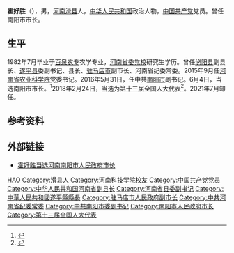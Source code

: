 '''霍好胜'''（{{bd|1963年|4月|}}），男，[[河南|河南]][[滑县|滑县]]人，[[中华人民共和国|中华人民共和国]]政治人物，[[中国共产党|中国共产党]]党员。曾任南阳市市长。

== 生平 ==
1982年7月毕业于[[百泉农专|百泉农专]]农学专业，[[河南省委党校|河南省委党校]]研究生学历。曾任[[泌阳县|泌阳县]]副县长、[[遂平县|遂平县]]委副书记、县长、[[驻马店市|驻马店市]]副市长、河南省纪委常委。2015年9月任[[河南省农业科学院|河南省农业科学院]]党委书记。2016年5月31日，任中共[[南阳市|南阳市]]副书记。6月4日，当选南阳市市长。<ref>{{cite web|url=http://news.163.com/16/0605/07/BOPGFS8400014AED.html | language= | title=霍好胜当选南阳市人民政府市长(组图) |publisher=大河网 |date=2016-06-05 |accessdate= }}</ref>2018年2月24日，当选为[[第十三届全国人大代表|第十三届全国人大代表]]<ref>{{Cite web|title=（受权发布）中华人民共和国第十三届全国人民代表大会代表名单-中新网|url=http://www.chinanews.com/gn/2018/02-25/8453959.shtml|accessdate=2021-02-13|work=中新网}}</ref>。2021年7月卸任。

== 参考资料 ==
{{reflist}}

== 外部链接 ==
* [http://renshi.people.com.cn/n1/2016/0605/c139617-28412342.html 霍好胜当选河南南阳市人民政府市长]

{{Authority control}}
{{start box}}
{{s-ppo|cpc}}
{{s-gov|prc}}
{{s-before|[[程志明|程志明]]}}
{{s-title|[[南阳市人民政府|南阳市人民政府]]市长|2016年6月－2021年7月}}
{{s-after|[[王智慧_(1968年)|王智慧]]}}
{{end box}}
{{中华人民共和国南阳市历任市领导列表}}
{{DEFAULTSORT:Huo霍}}
[[Category:霍姓|HAO]]
[[Category:滑县人|Category:滑县人]]
[[Category:河南科技学院校友|Category:河南科技学院校友]]
[[Category:中国共产党党员|Category:中国共产党党员]]
[[Category:中华人民共和国河南省副县长|Category:中华人民共和国河南省副县长]]
[[Category:河南省县委副书记|Category:河南省县委副书记]]
[[Category:中華人民共和國遂平縣縣長|Category:中華人民共和國遂平縣縣長]]
[[Category:驻马店市人民政府副市长|Category:驻马店市人民政府副市长]]
[[Category:中共河南省纪委常委|Category:中共河南省纪委常委]]
[[Category:中共南阳市委副书记|Category:中共南阳市委副书记]]
[[Category:南阳市人民政府市长|Category:南阳市人民政府市长]]
[[Category:第十三届全国人大代表|Category:第十三届全国人大代表]]